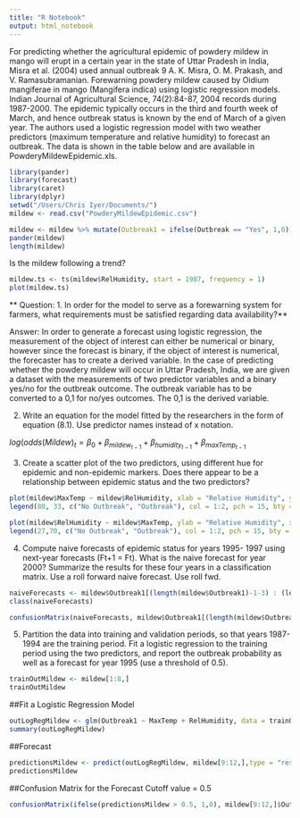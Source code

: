 ```yaml
---
title: "R Notebook"
output: html_notebook
---
```


For predicting whether the agricultural epidemic of powdery mildew in mango will erupt in a certain year in the state of Uttar Pradesh in India, Misra et al. (2004) used annual outbreak 9 A. K. Misra, O. M. Prakash, and V. Ramasubramanian. Forewarning powdery mildew caused by Oidium mangiferae in mango (Mangifera indica) using logistic regression models. Indian Journal of Agricultural Science, 74(2):84-87, 2004 records during 1987-2000. The epidemic typically occurs in the third and fourth week of March, and hence outbreak status is known by the end of March of a given year. The authors used a logistic regression model with two weather predictors (maximum temperature and relative humidity) to forecast an outbreak. The data is shown in the table below and are available in PowderyMildewEpidemic.xls.

```r
library(pander)
library(forecast)
library(caret)
library(dplyr)
setwd("/Users/Chris Iyer/Documents/")
mildew <- read.csv("PowderyMildewEpidemic.csv")

mildew <- mildew %>% mutate(Outbreak1 = ifelse(Outbreak == "Yes", 1,0))
pander(mildew)
length(mildew)

```



Is the mildew following a trend?

```r
mildew.ts <- ts(mildew$RelHumidity, start = 1987, frequency = 1)
plot(mildew.ts)

```

** Question: 1. In order for the model to serve as a forewarning system for farmers, what requirements must be satisfied regarding data availability?**

Answer: In order to generate a forecast using logistic regression, the measurement of the object of interest can either be numerical or binary, however since the forecast is binary, if the object of interest is numerical, the forecaster has to create a derived variable. In the case of predicting whether the powdery mildew will occur in Uttar Pradesh, India, we are given a dataset with the measurements of two predictor variables and a binary yes/no for the outbreak outcome. The outbreak variable has to be converted to a 0,1 for no/yes outcomes. The 0,1 is the derived variable.

2. Write an equation for the model fitted by the researchers in the form of equation (8.1). Use predictor names instead of x notation. 

$log(odds(Mildew)_t=\beta_0 + \beta_{mildew_{t-1}} + \beta_{humidity_{t-1}} +  \beta_{maxTemp_{t-1}}$

3. Create a scatter plot of the two predictors, using different hue for epidemic and non-epidemic markers. Does there appear to be a relationship between epidemic status and the two predictors? 

```r
plot(mildew$MaxTemp ~ mildew$RelHumidity, xlab = "Relative Humidity", ylab = "Max Temp (degrees Celsius)", col = mildew$Outbreak1 + 1, bty = "l", pch = 15)
legend(80, 33, c("No Outbreak", "Outbreak"), col = 1:2, pch = 15, bty = "l")
```



```r
plot(mildew$RelHumidity ~ mildew$MaxTemp, ylab = "Relative Humidity", xlab = "Max Temp (degrees Celsius)", col = mildew$Outbreak1 + 1, bty = "l", pch = 15)
legend(27,70, c("No Outbreak", "Outbreak"), col = 1:2, pch = 15, bty = "l")
```

4. Compute naive forecasts of epidemic status for years 1995- 1997 using next-year forecasts (Ft+1 = Ft). What is the naive forecast for year 2000? Summarize the results for these four years in a classification matrix. Use a roll forward naive forecast. Use roll fwd. 
```r
naiveForecasts <- mildew$Outbreak1[(length(mildew$Outbreak1)-1-3) : (length(mildew$Outbreak1)-1)]
class(naiveForecasts)

confusionMatrix(naiveForecasts, mildew$Outbreak1[(length(mildew$Outbreak1)-3): length(mildew$Outbreak1)], positive = c("1"))
```


5. Partition the data into training and validation periods, so that years 1987-1994 are the training period. Fit a logistic regression to the training period using the two predictors, and report the outbreak probability as well as a forecast for year 1995 (use a threshold of 0.5).

```r
trainOutMildew <- mildew[1:8,]
trainOutMildew
```

##Fit a Logistic Regression Model

```r
outLogRegMildew <- glm(Outbreak1 ~ MaxTemp + RelHumidity, data = trainOutMildew, family = "binomial")
summary(outLogRegMildew)
```

##Forecast

```r
predictionsMildew <- predict(outLogRegMildew, mildew[9:12,],type = "response")
predictionsMildew
```

##Confusion Matrix for the Forecast
Cutoff value = 0.5

```r
confusionMatrix(ifelse(predictionsMildew > 0.5, 1,0), mildew[9:12,]$Outbreak1, positive = c("1"))
```
